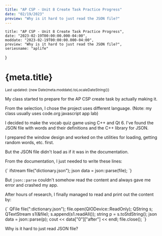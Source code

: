 ```yaml
---
title: "AP CSP - Unit 8 Create Task Practice Progress"
date: "02/19/2023"
preview: "Why is it hard to just read the JSON file?"
---
```



    title: "AP CSP - Unit 8 Create Task Practice Progress",
    date: "2023-02-19T00:00:00.000-04:00",
    moddate: "2023-02-19T00:00:00.000-04:00",
    preview: "Why is it hard to just read the JSON file?",
    seriesname: "aplife"
}

<Head>
    <title>kenryuS Blog - {meta.seriesname}/{meta.title}</title>
    <link rel="icon" href="/icon.jpeg" />
</Head>
<TheSEO title={meta.title} description={meta.preview} currentURL="/blog/posts/aplife/aplife021923" isArticle={true} articleInfo={{pubTime: meta.date, modTime: meta.moddate, tags: ["Programming", "C++", "Qt"]}} />
<div className={mdStyle.Article}>
<h1>{meta.title}</h1>
<small>Last updated: {new Date(meta.moddate).toLocaleDateString()}</small>

My class started to prepare for the AP CSP create task by actually making it.

From the selection, I chose the project uses different language. (Note: my class usually uses code.org javascript app lab)

I decided to make the vocab quiz game using C++ and Qt 6. I've found the JSON file with words and their definitions and the C++ library for JSON.

I prepared the window design and worked on the utilities for loading, getting random words, etc. first.

But the JSON file didn't load as if it was in the documentation.

From the documentation, I just needed to write these lines:

<SyntaxHighlighter language="cpp">
    {`
    ifstream file("dictionary.json");
    json data = json::parse(file);
    `}
</SyntaxHighlighter>

But `json::parse` couldn't somehow read the content and always gave me error and crashed my app.

After hours of research, I finally managed to read and print out the content by:

<SyntaxHighlighter language="cpp">
    {`
    QFile file(":dictionary.json");
    file.open(QIODevice::ReadOnly);
    QString s;
    QTextStream s1(&file);
    s.append(s1.readAll());
    string p = s.toStdString();
    json data = json::parse(p);
    cout << data["0"]["after"] << endl;
    file.close();
    `}
</SyntaxHighlighter>

Why is it hard to just read JSON file?

<GoBackBtn series="aplife" /></div>
